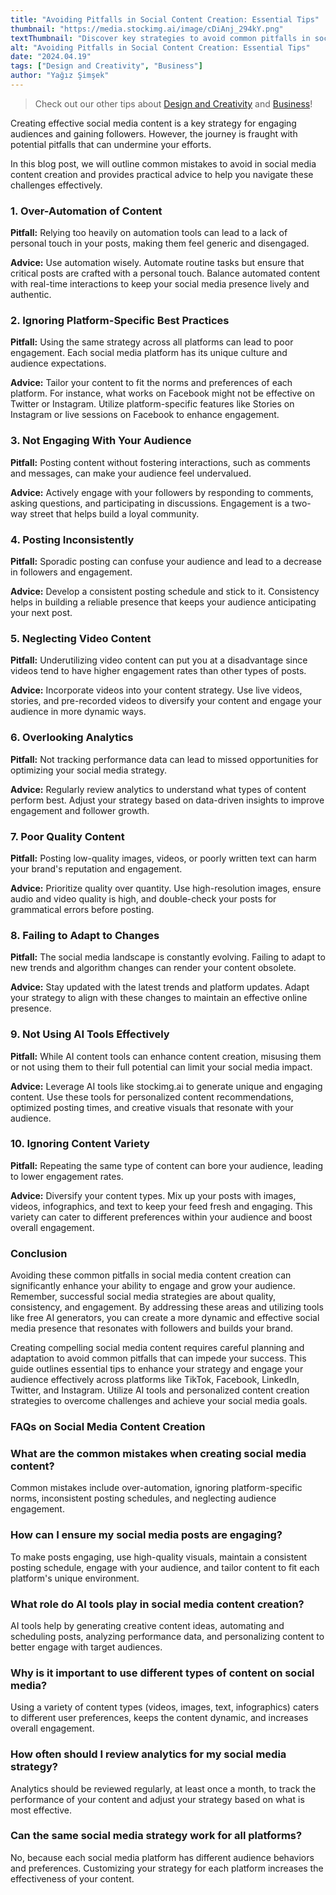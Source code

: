 ```yaml
---
title: "Avoiding Pitfalls in Social Content Creation: Essential Tips"
thumbnail: "https://media.stockimg.ai/image/cDiAnj_294kY.png"
textThumbnail: "Discover key strategies to avoid common pitfalls in social media content creation. This guide offers practical tips to enhance your strategy, engage your audience, and optimize content across platforms like TikTok, Facebook, LinkedIn, Twitter, and Instagram. Learn how to effectively use AI tools for creating personalized, engaging social media content."
alt: "Avoiding Pitfalls in Social Content Creation: Essential Tips"
date: "2024.04.19"
tags: ["Design and Creativity", "Business"]
author: "Yağız Şimşek"
---
```


<CustomImage
    src="https://media.stockimg.ai/image/cDiAnj_294kY.png"
    alt="blonde model in red, saying no with her body language, crossing arms, dark background"
/>

> Check out our other tips about [Design and Creativity](https://stockimg.ai/blog/design-and-creativity) and [Business](https://stockimg.ai/blog/business)!

Creating effective social media content is a key strategy for engaging audiences and gaining followers. However, the journey is fraught with potential pitfalls that can undermine your efforts. 

In this blog post, we will outline common mistakes to avoid in social media content creation and provides practical advice to help you navigate these challenges effectively.

### 1. Over-Automation of Content

**Pitfall:** Relying too heavily on automation tools can lead to a lack of personal touch in your posts, making them feel generic and disengaged.

**Advice:** Use automation wisely. Automate routine tasks but ensure that critical posts are crafted with a personal touch. Balance automated content with real-time interactions to keep your social media presence lively and authentic.

### 2. Ignoring Platform-Specific Best Practices

**Pitfall:** Using the same strategy across all platforms can lead to poor engagement. Each social media platform has its unique culture and audience expectations.

**Advice:** Tailor your content to fit the norms and preferences of each platform. For instance, what works on Facebook might not be effective on Twitter or Instagram. Utilize platform-specific features like Stories on Instagram or live sessions on Facebook to enhance engagement.

### 3. Not Engaging With Your Audience

<CustomImage
    src="https://raw.githubusercontent.com/Abdurrahman-Subh/mdx-blog/main/images/model-in-park.png"
    alt="blonde model in red, in a meeting with her fans"
/>

**Pitfall:** Posting content without fostering interactions, such as comments and messages, can make your audience feel undervalued.

**Advice:** Actively engage with your followers by responding to comments, asking questions, and participating in discussions. Engagement is a two-way street that helps build a loyal community.

### 4. Posting Inconsistently

**Pitfall:** Sporadic posting can confuse your audience and lead to a decrease in followers and engagement.

**Advice:** Develop a consistent posting schedule and stick to it. Consistency helps in building a reliable presence that keeps your audience anticipating your next post.

### 5. Neglecting Video Content

**Pitfall:** Underutilizing video content can put you at a disadvantage since videos tend to have higher engagement rates than other types of posts.

**Advice:** Incorporate videos into your content strategy. Use live videos, stories, and pre-recorded videos to diversify your content and engage your audience in more dynamic ways.

### 6. Overlooking Analytics

**Pitfall:** Not tracking performance data can lead to missed opportunities for optimizing your social media strategy.

**Advice:** Regularly review analytics to understand what types of content perform best. Adjust your strategy based on data-driven insights to improve engagement and follower growth.

### 7. Poor Quality Content

<CustomImage
    src="https://raw.githubusercontent.com/Abdurrahman-Subh/mdx-blog/main/images/red-model-computer.png"
    alt="blonde model in red, looks at the computer screen and hates it"
/>

**Pitfall:** Posting low-quality images, videos, or poorly written text can harm your brand's reputation and engagement.

**Advice:** Prioritize quality over quantity. Use high-resolution images, ensure audio and video quality is high, and double-check your posts for grammatical errors before posting.

### 8. Failing to Adapt to Changes

**Pitfall:** The social media landscape is constantly evolving. Failing to adapt to new trends and algorithm changes can render your content obsolete.

**Advice:** Stay updated with the latest trends and platform updates. Adapt your strategy to align with these changes to maintain an effective online presence.

### 9. Not Using AI Tools Effectively

**Pitfall:** While AI content tools can enhance content creation, misusing them or not using them to their full potential can limit your social media impact.

**Advice:** Leverage AI tools like stockimg.ai to generate unique and engaging content. Use these tools for personalized content recommendations, optimized posting times, and creative visuals that resonate with your audience.

### 10. Ignoring Content Variety

<CustomImage
    src="https://raw.githubusercontent.com/Abdurrahman-Subh/mdx-blog/main/images/blonde-selfie.png"
    alt="blonde model selfie"
/>

**Pitfall:** Repeating the same type of content can bore your audience, leading to lower engagement rates.

**Advice:** Diversify your content types. Mix up your posts with images, videos, infographics, and text to keep your feed fresh and engaging. This variety can cater to different preferences within your audience and boost overall engagement.

### Conclusion

Avoiding these common pitfalls in social media content creation can significantly enhance your ability to engage and grow your audience. Remember, successful social media strategies are about quality, consistency, and engagement. By addressing these areas and utilizing tools like free AI generators, you can create a more dynamic and effective social media presence that resonates with followers and builds your brand.

Creating compelling social media content requires careful planning and adaptation to avoid common pitfalls that can impede your success. This guide outlines essential tips to enhance your strategy and engage your audience effectively across platforms like TikTok, Facebook, LinkedIn, Twitter, and Instagram. Utilize AI tools and personalized content creation strategies to overcome challenges and achieve your social media goals.

### FAQs on Social Media Content Creation

### What are the common mistakes when creating social media content?
Common mistakes include over-automation, ignoring platform-specific norms, inconsistent posting schedules, and neglecting audience engagement.

### How can I ensure my social media posts are engaging?
To make posts engaging, use high-quality visuals, maintain a consistent posting schedule, engage with your audience, and tailor content to fit each platform's unique environment.

### What role do AI tools play in social media content creation?

AI tools help by generating creative content ideas, automating and scheduling posts, analyzing performance data, and personalizing content to better engage with target audiences.

### Why is it important to use different types of content on social media?

Using a variety of content types (videos, images, text, infographics) caters to different user preferences, keeps the content dynamic, and increases overall engagement.

### How often should I review analytics for my social media strategy?

Analytics should be reviewed regularly, at least once a month, to track the performance of your content and adjust your strategy based on what is most effective.

### Can the same social media strategy work for all platforms?

No, because each social media platform has different audience behaviors and preferences. Customizing your strategy for each platform increases the effectiveness of your content.